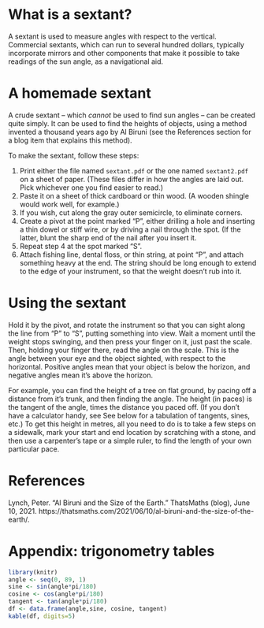 # What is a sextant?

A sextant is used to measure angles with respect to the vertical. Commercial
sextants, which can run to several hundred dollars, typically incorporate
mirrors and other components that make it possible to take readings of the sun
angle, as a navigational aid.

# A homemade sextant

A crude sextant -- which *cannot* be used to find sun angles -- can be created
quite simply.  It can be used to find the heights of objects, using a method
invented a thousand years ago by Al Biruni  (see the References section for
a blog item that explains this method).

To make the sextant, follow these steps:

1. Print either the file named `sextant.pdf` or the one named `sextant2.pdf` on
   a sheet of paper. (These files differ in how the angles are laid out. Pick
   whichever one you find easier to read.)
2. Paste it on a sheet of thick cardboard or thin wood.  (A wooden shingle
   would work well, for example.)
3. If you wish, cut along the gray outer semicircle, to eliminate corners.
4. Create a pivot at the point marked "P", either drilling a hole and inserting
   a thin dowel or stiff wire, or by driving a nail through the spot.  (If the
   latter, blunt the sharp end of the nail after you insert it.
5. Repeat step 4 at the spot marked "S".
6. Attach fishing line, dental floss, or thin string, at point "P", and attach
   something heavy at the end.  The string should be long enough to extend to
   the edge of your instrument, so that the weight doesn't rub into it.

# Using the sextant

Hold it by the pivot, and rotate the instrument so that you can sight along the
line from "P" to "S", putting something into view.  Wait a moment until the
weight stops swinging, and then press your finger on it, just past the scale.
Then, holding your finger there, read the angle on the scale.  This is the
angle between your eye and the object sighted, with respect to the horizontal.
Positive angles mean that your object is below the horizon, and negative angles
mean it's above the horizon.

For example, you can find the height of a tree on flat ground, by pacing off
a distance from it's trunk, and then finding the angle. The height (in paces)
is the tangent of the angle, times the distance you paced off.  (If you don't
have a calculator handy, see See below for a tabulation of tangents, sines,
etc.)  To get this height in metres, all you need to do is to take a few steps
on a sidewalk, mark your start and end location by scratching with a stone, and
then use a carpenter's tape or a simple ruler, to find the length of your own
particular pace.

# References

Lynch, Peter. “Al Biruni and the Size of the Earth.” ThatsMaths (blog), June
10, 2021.
https://thatsmaths.com/2021/06/10/al-biruni-and-the-size-of-the-earth/.


# Appendix: trigonometry tables

```r
library(knitr)
angle <- seq(0, 89, 1)
sine <- sin(angle*pi/180)
cosine <- cos(angle*pi/180)
tangent <- tan(angle*pi/180)
df <- data.frame(angle,sine, cosine, tangent)
kable(df, digits=5)
```
